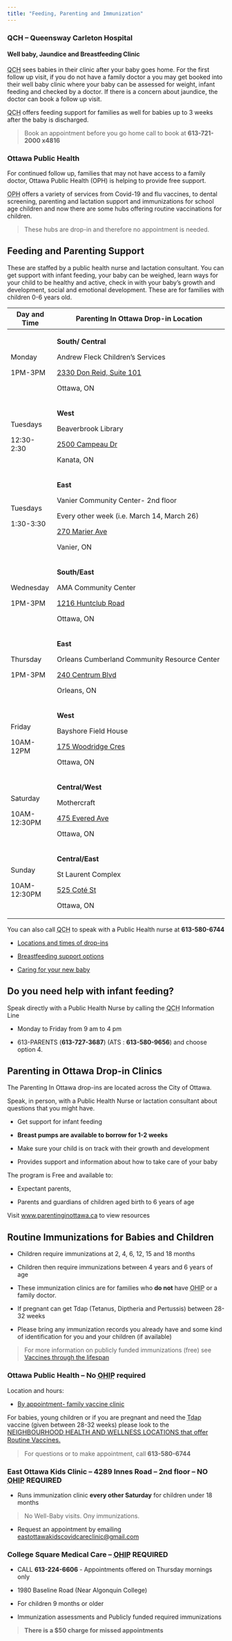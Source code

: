 ---
title: "Feeding, Parenting and Immunization"
---

### QCH -- Queensway Carleton Hospital

#### Well baby, Jaundice and Breastfeeding Clinic

<abbr title="Queensway Carleton Hospital">QCH</abbr> sees babies in their clinic after your baby goes home. For the first follow up visit, if you do not have a family doctor a you may get booked into their well baby clinic where your baby can be assessed for weight, infant feeding and checked by a doctor. If there is a concern about jaundice, the doctor can book a follow up visit.

<abbr title="Queensway Carleton Hospital">QCH</abbr> offers feeding support for families as well for babies up to 3 weeks after the baby is discharged.

> Book an appointment before you go home call to book at **613-721-2000 x4816**

### Ottawa Public Health

For continued follow up, families that may not have access to a family doctor, Ottawa Public Health (OPH) is helping to provide free support.

<abbr title="Ottawa Public Health">OPH</abbr> offers a variety of services from Covid-19 and flu vaccines, to dental screening, parenting and lactation support and immunizations for school age children and now there are some hubs offering routine vaccinations for children.

> These hubs are drop-in and therefore no appointment is needed.

## Feeding and Parenting Support

These are staffed by a public health nurse and lactation consultant. You can get support with infant feeding, your baby can be weighed, learn ways for your child to be healthy and active, check in with your baby's growth and development, social and emotional development. These are for families with children 0-6 years old.

+-----------------------+---------------------------------------------------------------------------------------+
| Day and Time          | Parenting In Ottawa Drop-in Location                                                  |
+=======================+=======================================================================================+
| Monday                | **South/ Central**                                                                    |
|                       |                                                                                       |
| 1PM-3PM               | Andrew Fleck Children's Services                                                      |
|                       |                                                                                       |
|                       | [2330 Don Reid, Suite 101](https://goo.gl/maps/6uaF3poEiwPf85TMA?coh=178573&entry=tt) |
|                       |                                                                                       |
|                       | Ottawa, ON                                                                            |
+-----------------------+---------------------------------------------------------------------------------------+
| Tuesdays              | **West**                                                                              |
|                       |                                                                                       |
| 12:30-2:30            | Beaverbrook Library                                                                   |
|                       |                                                                                       |
|                       | [2500 Campeau Dr](https://goo.gl/maps/ihbwo3C2TwgikT71A?coh=178573&entry=tt)          |
|                       |                                                                                       |
|                       | Kanata, ON                                                                            |
+-----------------------+---------------------------------------------------------------------------------------+
| Tuesdays              | **East**                                                                              |
|                       |                                                                                       |
| 1:30-3:30             | Vanier Community Center- 2nd floor                                                    |
|                       |                                                                                       |
|                       | Every other week (i.e. March 14, March 26)                                            |
|                       |                                                                                       |
|                       | [270 Marier Ave](https://goo.gl/maps/ZQKUxUhomoKvwjnp9?coh=178573&entry=tt)           |
|                       |                                                                                       |
|                       | Vanier, ON                                                                            |
+-----------------------+---------------------------------------------------------------------------------------+
| Wednesday             | **South/East**                                                                        |
|                       |                                                                                       |
| 1PM-3PM               | AMA Community Center                                                                  |
|                       |                                                                                       |
|                       | [1216 Huntclub Road](https://goo.gl/maps/JjR8qCSe8X2Ue3rW6?coh=178573&entry=tt)       |
|                       |                                                                                       |
|                       | Ottawa, ON                                                                            |
+-----------------------+---------------------------------------------------------------------------------------+
| Thursday              | **East**                                                                              |
|                       |                                                                                       |
| 1PM-3PM               | Orleans Cumberland Community Resource Center                                          |
|                       |                                                                                       |
|                       | [240 Centrum Blvd](https://goo.gl/maps/AGfbCP1VY3jXDfbp6?coh=178573&entry=tt)         |
|                       |                                                                                       |
|                       | Orleans, ON                                                                           |
+-----------------------+---------------------------------------------------------------------------------------+
| Friday                | **West**                                                                              |
|                       |                                                                                       |
| 10AM-12PM             | Bayshore Field House                                                                  |
|                       |                                                                                       |
|                       | [175 Woodridge Cres](https://goo.gl/maps/spJpYP35Y3UvGj4Z7?coh=178573&entry=tt)       |
|                       |                                                                                       |
|                       | Ottawa, ON                                                                            |
+-----------------------+---------------------------------------------------------------------------------------+
| Saturday              | **Central/West**                                                                      |
|                       |                                                                                       |
| 10AM-12:30PM          | Mothercraft                                                                           |
|                       |                                                                                       |
|                       | [475 Evered Ave](https://goo.gl/maps/NhEoH3SLKKg5kakG6?coh=178573&entry=tt)           |
|                       |                                                                                       |
|                       | Ottawa, ON                                                                            |
+-----------------------+---------------------------------------------------------------------------------------+
| Sunday                | **Central/East**                                                                      |
|                       |                                                                                       |
| 10AM-12:30PM          | St Laurent Complex                                                                    |
|                       |                                                                                       |
|                       | [525 Coté St](https://goo.gl/maps/WuziBtC3GGCmgYPB8?coh=178573&entry=tt)              |
|                       |                                                                                       |
|                       | Ottawa, ON                                                                            |
+-----------------------+---------------------------------------------------------------------------------------+

You can also call <abbr title="Ottawa Public Health">QCH</abbr> to speak with a Public Health nurse at **613-580-6744**

-   [Locations and times of drop-ins](https://calendars.ottawapublichealth.ca/PIODropIns/Week)

-   [Breastfeeding support options](https://www.parentinginottawa.ca/en/breastfeeding/breastfeeding-resources-in-ottawa.aspx)

-   [Caring for your new baby](https://www.parentinginottawa.ca/en/babies-and-toddlers/Life-with-a-new-baby.aspx)

## Do you need help with infant feeding?

Speak directly with a Public Health Nurse by calling the <abbr title="Ottawa Public Health">QCH</abbr> Information Line

-   Monday to Friday from 9 am to 4 pm

-   613-PARENTS (**613-727-3687**) (ATS : **613-580-9656**) and choose option 4.

## Parenting in Ottawa Drop-in Clinics

The Parenting In Ottawa drop-ins are located across the City of Ottawa.

Speak, in person, with a Public Health Nurse or lactation consultant about questions that you might have.

-   Get support for infant feeding

-   **Breast pumps are available to borrow for 1-2 weeks**

-   Make sure your child is on track with their growth and development

-   Provides support and information about how to take care of your baby

The program is Free and available to:

-   Expectant parents,

-   Parents and guardians of children aged birth to 6 years of age

Visit [www.parentinginottawa.ca](https://calendars.ottawapublichealth.ca/PIODropIns/Week?Breastfeeding%20and%20Parenting%20Support%20Drop-Ins=Parenting%20in%20Ottawa%20Drop-Ins%20(Breastfeeding%20and%20parenting%20support%20for%20parents%20of%20children%20from%20birth%20to%206%20years)&) to view resources

## Routine Immunizations for Babies and Children

-   Children require immunizations at 2, 4, 6, 12, 15 and 18 months

-   Children then require immunizations between 4 years and 6 years of age

-   These immunization clinics are for families who **do not** have <abbr title="Ontario Health Insurance Plan">OHIP</abbr> or a family doctor.

-   If pregnant can get Tdap (Tetanus, Diptheria and Pertussis) between 28-32 weeks

-   Please bring any immunization records you already have and some kind of identification for you and your children (if available)

> For more information on publicly funded immunizations (free) see [Vaccines through the lifespan](https://www.health.gov.on.ca/en/pro/programs/immunization/docs/immunization_poster_lifespan.pdf)

### Ottawa Public Health -- No <abbr title="Ontario Health Insurance Plan">OHIP</abbr> required

Location and hours:

-   [By appointment- family vaccine clinic](https://reservation.frontdesksuite.ca/oph/routinecommunity/Home/Index?Culture=en&PageId=a5d911ef-1a96-474d-96cf-239ec39c0da6&ShouldStartReserveTimeFlow=False&ButtonId=00000000-0000-0000-0000-000000000000)

For babies, young children or if you are pregnant and need the <abbr title="Tetanus, Diptheria and Pertussis">Tdap</abbr> vaccine (given between 28-32 weeks) please look to the [NEIGHBOURHOOD HEALTH AND WELLNESS LOCATIONS that offer Routine Vaccines.](#0){style="font-size: 11pt;"}

> For questions or to make appointment, call **613-580-6744**

### East Ottawa Kids Clinic -- 4289 Innes Road -- 2nd floor -- **NO** <abbr title="Ontario Health Insurance Plan">OHIP</abbr> REQUIRED

-   Runs immunization clinic **every other Saturday** for children under 18 months

> No Well-Baby visits. Ony immunizations.

-   Request an appointment by emailing [eastottawakidscovidcareclinic\@gmail.com](mailto:eastottawakidscovidcareclinic@gmail.com){.email}

### College Square Medical Care -- <abbr title="Ontario Health Insurance Plan">OHIP</abbr> REQUIRED

-   CALL **613-224-6606** - Appointments offered on Thursday mornings only

-   1980 Baseline Road (Near Algonquin College)

-   For children 9 months or older

-   Immunization assessments and Publicly funded required immunizations

> **There is a \$50 charge for missed appointments**
